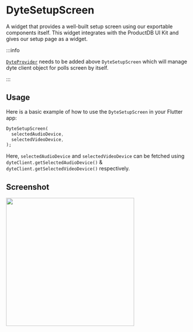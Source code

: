 # DyteSetupScreen

A widget that provides a well-built setup screen using our exportable components itself. This widget integrates with the ProductDB UI Kit and gives our setup page as a widget.

:::info

[`DyteProvider`](./dyte-provider.mdx) needs to be added above `DyteSetupScreen` which will manage dyte client object for polls screen by itself.

:::

## Usage

Here is a basic example of how to use the `DyteSetupScreen` in your Flutter app:

```dart
DyteSetupScreen(
  selectedAudioDevice,
  selectedVideoDevice,
);
```

Here, `selectedAudioDevice` and `selectedVideoDevice` can be fetched using `dyteClient.getSelectedAudioDevice()` & `dyteClient.getSelectedVideoDevice()` respectively.

## Screenshot

<img src="/static/mobile/0.x.x/flutter-setup-page.png" width="350px" />
